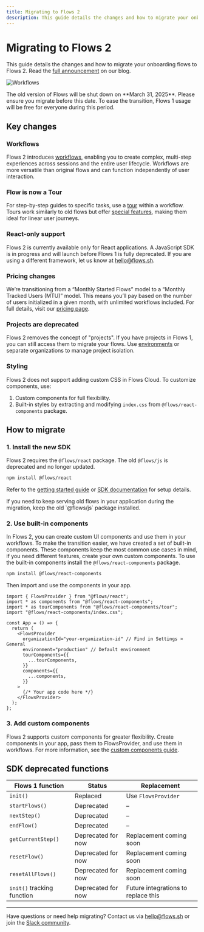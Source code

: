 ```yaml
---
title: Migrating to Flows 2
description: This guide details the changes and how to migrate your onboarding flows to Flows 2.
---
```


# Migrating to Flows 2

This guide details the changes and how to migrate your onboarding flows to Flows 2. Read the [full announcement](https://flows.sh/blog/flows-v2) on our blog.

![Workflows](/workflows/main.png)

<BetterCallout variant="warning">
  The old version of Flows will be shut down on **March 31, 2025**. Please ensure you migrate before
  this date. To ease the transition, Flows 1 usage will be free for everyone during this period.
</BetterCallout>

## Key changes

### Workflows

Flows 2 introduces [workflows](/workflows), enabling you to create complex, multi-step experiences across sessions and the entire user lifecycle. Workflows are more versatile than original flows and can function independently of user interaction.

### Flow is now a Tour

For step-by-step guides to specific tasks, use a [tour](/tours) within a workflow. Tours work similarly to old flows but offer [special features](/tours#tours-vs-workflows), making them ideal for linear user journeys.

### React-only support

Flows 2 is currently available only for React applications. A JavaScript SDK is in progress and will launch before Flows 1 is fully deprecated. If you are using a different framework, let us know at hello@flows.sh.

### Pricing changes

We’re transitioning from a “Monthly Started Flows” model to a “Monthly Tracked Users (MTU)” model. This means you’ll pay based on the number of users initialized in a given month, with unlimited workflows included. For full details, visit our [pricing page](https://flows.sh/pricing).

### Projects are deprecated

Flows 2 removes the concept of "projects". If you have projects in Flows 1, you can still access them to migrate your flows. Use [environments](/organization-setup/environments) or separate organizations to manage project isolation.

### Styling

Flows 2 does not support adding custom CSS in Flows Cloud. To customize components, use:

1. Custom components for full flexibility.
2. Built-in styles by extracting and modifying `index.css` from `@flows/react-components` package.

## How to migrate

### 1. Install the new SDK

Flows 2 requires the `@flows/react` package. The old `@flows/js` is deprecated and no longer updated.

```sh npm2yarn
npm install @flows/react
```

Refer to the [getting started guide](/getting-started/quickstart) or [SDK documentation](/sdk/react) for setup details.

<BetterCallout variant="info">
  If you need to keep serving old flows in your application during the migration, keep the old
  `@flows/js` package installed.
</BetterCallout>

### 2. Use built-in components

In Flows 2, you can create custom UI components and use them in your workflows. To make the transition easier, we have created a set of built-in components. These components keep the most common use cases in mind, if you need different features, create your own custom components. To use the built-in components install the `@flows/react-components` package.

```sh npm2yarn
npm install @flows/react-components
```

Then import and use the components in your app.

```tsx filename="layout.tsx" {2-4, 11-16}
import { FlowsProvider } from "@flows/react";
import * as components from "@flows/react-components";
import * as tourComponents from "@flows/react-components/tour";
import "@flows/react-components/index.css";

const App = () => {
  return (
    <FlowsProvider
      organizationId="your-organization-id" // Find in Settings > General
      environment="production" // Default environment
      tourComponents={{
        ...tourComponents,
      }}
      components={{
        ...components,
      }}
    >
      {/* Your app code here */}
    </FlowsProvider>
  );
};
```

### 3. Add custom components

Flows 2 supports custom components for greater flexibility. Create components in your app, pass them to FlowsProvider, and use them in workflows. For more information, see the [custom components guide](/blocks/create-custom-components).

## SDK deprecated functions

| Flows 1 function           | Status             | Replacement                         |
| -------------------------- | ------------------ | ----------------------------------- |
| `init()`                   | Replaced           | Use `FlowsProvider`                 |
| `startFlows()`             | Deprecated         | –                                   |
| `nextStep()`               | Deprecated         | –                                   |
| `endFlow()`                | Deprecated         | –                                   |
| `getCurrentStep()`         | Deprecated for now | Replacement coming soon             |
| `resetFlow()`              | Deprecated for now | Replacement coming soon             |
| `resetAllFlows()`          | Deprecated for now | Replacement coming soon             |
| `init()` tracking function | Deprecated for now | Future integrations to replace this |

---

Have questions or need help migrating? Contact us via hello@flows.sh or join the [Slack community](https://flows.sh/join-slack).
